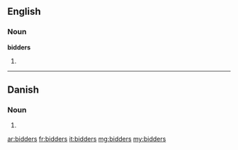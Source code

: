 ==English==

===Noun===
'''bidders'''

# {{plural of|[[bidder]]}}

----

==Danish==

===Noun===
{{infl|da|noun form|g=c}}

# {{form of|genitive plural indefinite|bid|lang=da}}

[[ar:bidders]]
[[fr:bidders]]
[[it:bidders]]
[[mg:bidders]]
[[my:bidders]]